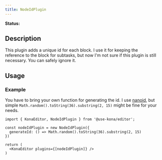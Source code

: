 ```yaml
---
title: NodeIdPlugin
---
```


**Status:** <Badge text="stable" type="tip" />

## Description
This plugin adds a unique id for each block. I use it for keeping the reference to the block for subtasks,
but now I'm not sure if this plugin is still necessary. You can safely ignore it.


## Usage
### Example

You have to bring your own function for generating the id. I use [nanoid](https://github.com/ai/nanoid), but
simple `Math.random().toString(36).substring(2, 15)` might be fine for your needs.

```tsx
import { KonaEditor, NodeIdPlugin } from '@use-kona/editor';

const nodeIdPlugin = new NodeIdPlugin({
  generateId: () => Math.random().toString(36).substring(2, 15)
})

return (
  <KonaEditor plugins={[nodeIdPlugin]} />
)
```
